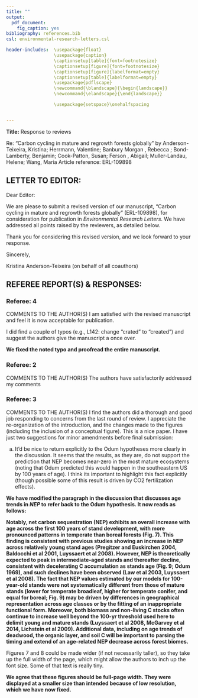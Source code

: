 ```yaml
---
title: ""
output:
  pdf_document:
    fig_caption: yes
bibliography: references.bib
csl: environmental-research-letters.csl

header-includes:  \usepackage{float}
                  \usepackage{caption}
                  \captionsetup[table]{font=footnotesize}
                  \captionsetup[figure]{font=footnotesize}
                  \captionsetup[figure]{labelformat=empty}
                  \captionsetup[table]{labelformat=empty}
                  \usepackage{pdflscape}
                  \newcommand{\blandscape}{\begin{landscape}}
                  \newcommand{\elandscape}{\end{landscape}}

                  \usepackage{setspace}\onehalfspacing


---
```

\raggedright

**Title:** Response to reviews

Re: "Carbon cycling in mature and regrowth forests globally" by Anderson-Teixeira, Kristina; Herrmann, Valentine; Banbury Morgan , Rebecca ; Bond-Lamberty, Benjamin; Cook-Patton, Susan; Ferson , Abigail; Muller-Landau, Helene; Wang, Maria
Article reference: ERL-109898

## LETTER TO EDITOR:

Dear Editor:

We are please to submit a revised version of our manuscript, "Carbon cycling in mature and regrowth forests globally" (ERL-109898), for consideration for publication in *Environmental Research Letters*. We have addressed all points raised by the reviewers, as detailed below. 

Thank you for considering this revised version, and we look forward to your response.

Sincerely,

Kristina Anderson-Teixeira (on behalf of all coauthors)

\newpage

## REFEREE REPORT(S) & RESPONSES:

### Referee: 4

COMMENTS TO THE AUTHOR(S)
I am satisfied with the revised manuscript and feel it is now acceptable for publication.

I did find a couple of typos (e.g., L142: change "crated" to "created") and suggest the authors give the manuscript a once over.

**We fixed the noted typo and proofread the entire manuscript.**

### Referee: 2

COMMENTS TO THE AUTHOR(S)
The authors have satisfactorily addressed my comments

### Referee: 3

COMMENTS TO THE AUTHOR(S)
I find the authors did a thorough and good job responding to concerns from the last round of review. I appreciate the re-organization of the introduction, and the changes made to the figures (including the inclusion of a conceptual figure). This is a nice paper. I have just two suggestions for minor amendments before final submission:

a) It'd be nice to return explicitly to the Odum hypotheses more clearly in the discussion. It seems that the results, as they are, do not support the prediction that NEP becomes near-zero in the most mature ecosystems (noting that Odum predicted this would happen in the southeastern US by 100 years of age). I think its important to highlight this fact explicitly (though possible some of this result is driven by CO2 fertilization effects).

**We have modified the paragraph in the discussion that discusses age trends in $NEP$ to refer back to the Odum hypothesis. It now reads as follows:**

**Notably, net carbon sequestration (NEP) exhibits an overall increase with age across the first 100 years of stand development, with more pronounced patterns in temperate than boreal forests (Fig. 7). This finding is consistent with previous studies showing an increase in NEP across relatively young stand ages (Pregitzer and Euskirchen 2004, Baldocchi et al 2001, Luyssaert et al 2008). However, NEP is theoretically expected to peak in intermediate-aged stands and thereafter decline, consistent with decelerating C accumulation as stands age (Fig. 9; Odum 1969), and such declines have been observed (Law et al 2003, Luyssaert et al 2008). The fact that NEP values estimated by our models for 100-year-old stands were not systematically different from those of mature stands (lower for temperate broadleaf, higher for temperate conifer, and equal for boreal; Fig. 9) may be driven by differences in geographical representation across age classes or by the fitting of an inappropriate functional form. Moreover, both biomass and non-living C stocks often continue to increase well beyond the 100-yr threshold used here to delimit young and mature stands (Luyssaert et al 2008, McGarvey et al 2014, Lichstein et al 2009). Additional data, including on age trends of deadwood, the organic layer, and soil C will be important to parsing the timing and extend of an age-related NEP decrease across forest biomes.**

Figures 7 and 8 could be made wider (if not necessarily taller), so they take up the full width of the page, which might allow the authors to inch up the font size. Some of that text is really tiny.

**We agree that these figures should be full-page width. They were displayed at a smaller size than intended because of low resolution, which we have now fixed.**


